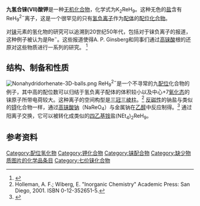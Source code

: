 {{chembox
| ImageFile = Potassium-nonahydridorhenate-xtal-1999-3D-balls.png
| ImageSize = 250px
| IUPACName = 
| OtherNames = 
| Section1 = {{Chembox Identifiers
| CASNo = 25396-46-7
| CASNo_Ref = {{cascite|correct|CAS}}
| PubChem = 
| SMILES =[K+].[ReH9-2].[K+] }}
| Section2 = {{Chembox Properties
| Formula = K<sub>2</sub>ReH<sub>9</sub>
| MolarMass = 273.473
| Appearance = 
| Density = 
| MeltingPt = 
| BoilingPt = 
| Solubility = }}
| Section3 = {{Chembox Hazards
| MainHazards = 
| FlashPt = 
| Autoignition = }}
|Section8={{Chembox Related
| OtherAnions = 
| OtherCations = [[九氢合铼(VII)酸钠|九氢合铼(VII)酸钠]]
| OtherFunction = 
| OtherFunction_label = 
| OtherCpds = }}
}}
'''九氢合铼(VII)酸钾'''是一种[[无机化合物|无机化合物]]，化学式为K<sub>2</sub>ReH<sub>9</sub>。这种无色的[[盐|盐]]含有ReH<sub>9</sub><sup>2−</sup>离子，这是一个很罕见的只有[[氢负离子|氢负离子]]作为[[配体|配体]]的[[配位化合物|配位化合物]]。

对[[铼|铼]]元素的氢化物的研究可以追溯到20世纪50年代，包括对于铼负离子的报道，这种例子被认为是Re<sup>−</sup>。这些报道使得A. P. Ginsberg和同事们通过[[高铼酸|高铼酸]]根的还原对这些物质进行一系列的研究。 <ref>{{cite journal | author = A. P. Ginsberg, J. M. Miller, J. R. Cavanaugh, and B. P. Dailey | title = Evidence for the Existence of a Potassium Rhenium Hydride and its Bearing on the Nature of the (-1)-Oxidation State of Rhenium | journal =  [[Nature_(journal)|Nature]] | year = 1960 | volume = 185 | pages = 528–9 | doi = 10.1038/185528a0}}</ref>

== 结构、制备和性质 ==
[[File:Nonahydridorhenate-3D-balls.png|left]]
ReH<sub>9</sub><sup>2−</sup>是一个不寻常的九[[配位数|配位]]化合物的例子，其中高的配位数可以归结于氢负离子配体的体积较小以及中心+7[[氧化态|氧化态]]的铼原子所带电荷较大。这种离子的空间构型是[[三冠三棱柱|三冠三棱柱]]。<ref>Holleman, A. F.; Wiberg, E. "Inorganic Chemistry" Academic Press: San Diego, 2001. ISBN 0-12-352651-5.</ref> [[反磁性|反磁性]]的钠盐与类似的[[锝|锝]]化合物一样，通过[[高铼酸钠|高铼酸钠]]（NaReO<sub>4</sub>）与金属钠在[[乙醇|乙醇]]中反应制得。<ref>{{cite journal | author = A. P. Ginsberg, C. R. Sprinkle | title = Nonahydridorhenate Salts | journal = [[Inorganic_Syntheses|Inorganic Syntheses]] | year = 1972 | volume = 13 | pages = 219–225 | doi = 10.1002/9780470132449.ch45}}</ref> 通过阳离子交换，它可以被转化成类似的[[四乙基铵|四乙基铵]]盐(NEt<sub>4</sub>)<sub>2</sub>ReH<sub>9</sub>。

== 参考资料 ==
{{Reflist}}

{{铼化合物}}
{{commonscat|potassium nonahydridorhenate}}

[[Category:配位氢化物|Category:配位氢化物]]
[[Category:钾化合物|Category:钾化合物]]
[[Category:铼配合物|Category:铼配合物]]
[[Category:缺少物质图片的化学品条目|Category:缺少物质图片的化学品条目]]
[[Category:七价铼化合物|Category:七价铼化合物]]

{{inorganic-compound-stub}}